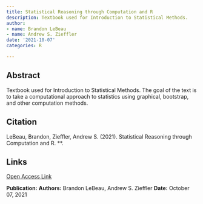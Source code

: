 ```yaml
---
title: Statistical Reasoning through Computation and R
description: Textbook used for Introduction to Statistical Methods.
author:
- name: Brandon LeBeau
- name: Andrew S. Zieffler
date: '2021-10-07'
categories: R

---
```


## Abstract

Textbook used for Introduction to Statistical Methods. The goal of the text is to take a computational approach to statistics using graphical, bootstrap, and other computation methods.

## Citation

LeBeau, Brandon, Zieffler, Andrew S. (2021). Statistical Reasoning through Computation and R. **.

## Links

[Open Access Link](https://lebebr01.github.io/stat_thinking/){.pub-link}

::: {.pub-info}
**Publication:**   **Authors:** Brandon LeBeau, Andrew S. Zieffler  **Date:** October 07, 2021
:::


